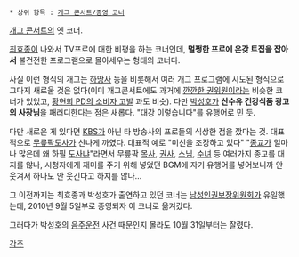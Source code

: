  * 상위 항목 : [[개그 콘서트/종영 코너]]
[[개그 콘서트]]의 옛 코너.

[[최효종]]이 나와서 TV프로에 대한 비평을 하는 코너인데, '''멀쩡한 프로에 온갖 트집을 잡아서''' 불건전한 프로그램으로 몰아세우는 형태의 코너다.

사실 이런 형식의 개그는 [[하땅사]] 등을 비롯해서 여러 개그 프로그램에 시도된 형식으로 그다지 새로울 것은 없다(이미 개그콘서트에도 과거에 [[깐깐한 권위원]]이라는 비슷한 코너가 있었고, [[황현희 PD의 소비자 고발]] 과도 비슷). 다만 [[박성호#s-1|박성호]]가 '''산수유 건강식품 광고의 사장님'''을 패러디한다는 점은 새롭다. "대강 이렇습니다"를 유행어로 민 듯.

다만 새로운 게 있다면 [[한국방송공사|KBS]]가 아닌 타 방송사의 프로들의 식상한 점을 깠다는 것. 대표적으로 [[무릎팍도사]]가 신나게 까였다.
대표적 예로 "미신을 조장하고 있다" "[[종교]]가 얼마나 많은데 왜 하필 [[도사]]냐"라면서 무릎팍 [[목사]], [[권사]], [[스님]], [[수녀]] 등 여러가지 종교를 대지를 않나, 시청자에게 재미를 주기 위해 넣었던 BGM에 자기 유행어를 넣어보니까 안 웃겨서 하나도 안 웃긴다고 하지를 않나...

그 이전까지는 최효종과 박성호가 출연하고 있던 코너는 [[남성인권보장위원회]]가 유일했는데, 2010년 9월 5일부로 종영되자 이 코너로 옮겨갔다.

그러다가 박성호의 [[음주운전]] 사건 때문인지 몰라도 10월 31일부터는 잘렸다.


[[각주]]
